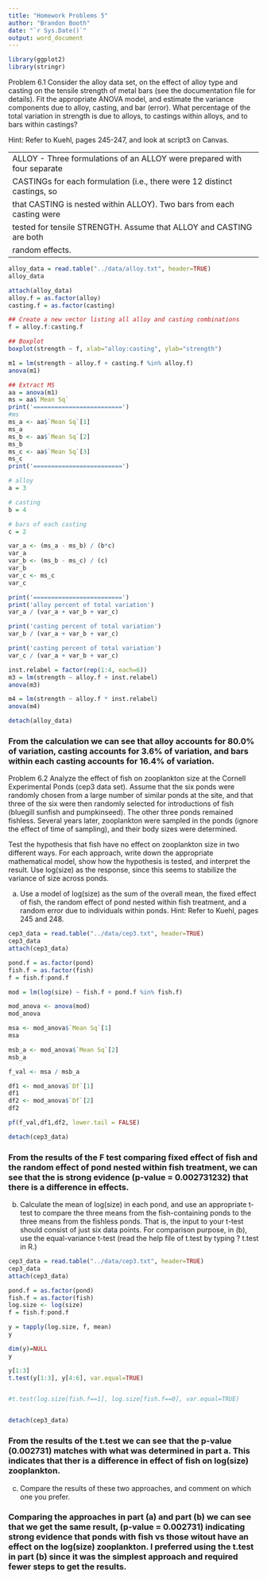 ```yaml
---
title: "Homework Problems 5"
author: "Brandon Booth"
date: "`r Sys.Date()`"
output: word_document
---
```


```r
library(ggplot2)
library(stringr)
```

Problem 6.1
Consider the alloy data set, on the effect of alloy type and casting on the tensile strength of metal bars (see the documentation file for details). Fit the appropriate ANOVA model, and estimate the variance components due to alloy, casting, and bar (error). What percentage of the total variation in strength is due to alloys, to castings within alloys, and to bars within castings?

Hint: Refer to Kuehl, pages 245-247, and look at script3 on Canvas.

---
ALLOY - Three formulations of an ALLOY were prepared with four separate
CASTINGs for each formulation (i.e., there were 12 distinct castings, so
that CASTING is nested within ALLOY).  Two bars from each casting were 
tested for tensile STRENGTH.  Assume that ALLOY and CASTING are both 
random effects.
---
```r
alloy_data = read.table("../data/alloy.txt", header=TRUE)
alloy_data

attach(alloy_data)
alloy.f = as.factor(alloy) 
casting.f = as.factor(casting)

## Create a new vector listing all alloy and casting combinations
f = alloy.f:casting.f

## Boxplot
boxplot(strength ~ f, xlab="alloy:casting", ylab="strength")

m1 = lm(strength ~ alloy.f + casting.f %in% alloy.f)
anova(m1)

## Extract MS
aa = anova(m1)
ms = aa$`Mean Sq`
print('=========================')
#ms
ms_a <- aa$`Mean Sq`[1]
ms_a
ms_b <- aa$`Mean Sq`[2]
ms_b
ms_c <- aa$`Mean Sq`[3]
ms_c
print('=========================')

# alloy
a = 3

# casting
b = 4

# bars of each casting
c = 2

var_a <- (ms_a - ms_b) / (b*c)
var_a  
var_b <- (ms_b - ms_c) / (c)
var_b
var_c <- ms_c
var_c

print('=========================')
print('alloy percent of total variation')
var_a / (var_a + var_b + var_c)

print('casting percent of total variation')
var_b / (var_a + var_b + var_c)

print('casting percent of total variation')
var_c / (var_a + var_b + var_c)

inst.relabel = factor(rep(1:4, each=6))
m3 = lm(strength ~ alloy.f + inst.relabel)
anova(m3)

m4 = lm(strength ~ alloy.f * inst.relabel)
anova(m4)

detach(alloy_data)
```

### From the calculation we can see that alloy accounts for 80.0% of variation, casting accounts for 3.6% of variation, and bars within each casting accounts for 16.4% of variation.


Problem 6.2
Analyze the effect of fish on zooplankton size at the Cornell Experimental Ponds (cep3 data set). Assume that the six ponds were randomly chosen from a large number of similar ponds at the site, and that three of the six were then randomly selected for introductions of fish (bluegill sunfish and pumpkinseed). The other three ponds remained fishless. Several years later, zooplankton were sampled in the ponds (ignore the effect of time of sampling), and their body sizes were determined.

Test the hypothesis that fish have no effect on zooplankton size in two different ways. For each approach, write down the appropriate mathematical model, show how the hypothesis is tested, and interpret the result. Use log(size) as the response, since this seems to stabilize the variance of size across ponds.

(a)	Use a model of log(size) as the sum of the overall mean, the fixed effect of fish, the random effect of pond nested within fish treatment, and a random error due to individuals within ponds.
Hint: Refer to Kuehl, pages 245 and 248.
```r
cep3_data = read.table("../data/cep3.txt", header=TRUE)
cep3_data
attach(cep3_data)

pond.f = as.factor(pond) 
fish.f = as.factor(fish)
f = fish.f:pond.f

mod = lm(log(size) ~ fish.f + pond.f %in% fish.f)

mod_anova <- anova(mod)
mod_anova

msa <- mod_anova$`Mean Sq`[1]
msa

msb_a <- mod_anova$`Mean Sq`[2]
msb_a

f_val <- msa / msb_a

df1 <- mod_anova$`Df`[1]
df1
df2 <- mod_anova$`Df`[2]
df2

pf(f_val,df1,df2, lower.tail = FALSE)

detach(cep3_data)
```

### From the results of the F test comparing fixed effect of fish and the random effect of pond nested within fish treatment, we can see that the is strong evidence (p-value = 0.002731232) that there is a difference in effects. 


(b)	Calculate the mean of log(size) in each pond, and use an appropriate t-test to compare the three means from the fish-containing ponds to the three means from the fishless ponds. That is, the input to your t-test should consist of just six data points.
For comparison purpose, in (b), use the equal-variance t-test (read the help file of t.test by typing ? t.test in R.)

```r
cep3_data = read.table("../data/cep3.txt", header=TRUE)
cep3_data
attach(cep3_data)

pond.f = as.factor(pond) 
fish.f = as.factor(fish)
log.size <- log(size)
f = fish.f:pond.f

y = tapply(log.size, f, mean)
y

dim(y)=NULL
y

y[1:3]
t.test(y[1:3], y[4:6], var.equal=TRUE)


#t.test(log.size[fish.f==1], log.size[fish.f==0], var.equal=TRUE)


detach(cep3_data)
```

### From the results of the t.test we can see that the p-value (0.002731) matches with what was determined in part a. This indicates that ther is a difference in effect of fish on log(size) zooplankton.


(c) Compare the results of these two approaches, and comment on which one you prefer.

### Comparing the approaches in part (a) and part (b) we can see that we get the same result, (p-value = 0.002731) indicating strong evidence that ponds with fish vs those witout have an effect on the log(size) zooplankton. I preferred using the t.test in part (b) since it was the simplest approach and required fewer steps to get the results.

